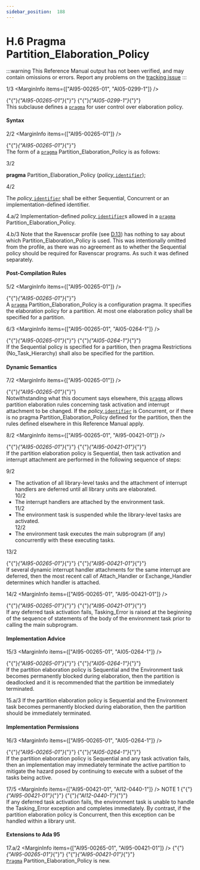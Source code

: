 ```yaml
---
sidebar_position:  188
---
```


# H.6 Pragma Partition_Elaboration_Policy

:::warning
This Reference Manual output has not been verified,
and may contain omissions or errors.
Report any problems on the [tracking issue](https://github.com/ada-lang-io/ada-lang-io/issues/20)
:::


<MarginText>1/3</MarginText>
<MarginInfo items={["AI95-00265-01", "AI05-0299-1"]} />
<p>{"{"}<em>{"AI95-00265-01"}</em>{"}"} {"{"}<em>{"AI05-0299-1"}</em>{"}"} <br />This subclause defines a <code><a href="../AA-2/AA-2.8#S0019">pragma</a></code> for user control over elaboration policy. <br /></p>


#### Syntax

<MarginText>2/2</MarginText>
<MarginInfo items={["AI95-00265-01"]} />
<p>{"{"}<em>{"AI95-00265-01"}</em>{"}"} <br />The form of a <code><a href="../AA-2/AA-2.8#S0019">pragma</a></code> Partition_Elaboration_Policy is as follows: <br /></p>

<MarginText>3/2</MarginText>
<p>  <strong>pragma</strong> Partition_Elaboration_Policy (<em>policy_</em><code><a href="../AA-2/AA-2.3#S0002">identifier</a></code>);<br /></p>

<MarginText>4/2</MarginText>
<p>The <em>policy_</em><code><a href="../AA-2/AA-2.3#S0002">identifier</a></code> shall be either Sequential, Concurrent or an implementation-defined identifier. <br /></p>

<MarginText>4.a/2</MarginText>
<Admonition type="aarm" aarm="implementation-defined" title="Implementation defined: ">
<strong></strong>Implementation-defined <em>policy_</em><code><a href="../AA-2/AA-2.3#S0002">identifier</a></code>s allowed in a <code><a href="../AA-2/AA-2.8#S0019">pragma</a></code> Partition_Elaboration_Policy.<br /></Admonition>

<MarginText>4.b/3</MarginText>
<Admonition type="aarm" aarm="ramification" title="Ramification: ">
<strong></strong>Note that the Ravenscar profile (see <a href="../AA-D/AA-D.13">D.13</a>) has nothing to say about which Partition_Elaboration_Policy is used. This was intentionally omitted from the profile, as there was no agreement as to whether the Sequential policy should be required for Ravenscar programs. As such it was defined separately. <br /></Admonition>


#### Post-Compilation Rules

<MarginText>5/2</MarginText>
<MarginInfo items={["AI95-00265-01"]} />
<p>{"{"}<em>{"AI95-00265-01"}</em>{"}"} <br />A <code><a href="../AA-2/AA-2.8#S0019">pragma</a></code> Partition_Elaboration_Policy is a configuration pragma. It specifies the elaboration policy for a partition. At most one elaboration policy shall be specified for a partition.<br /></p>

<MarginText>6/3</MarginText>
<MarginInfo items={["AI95-00265-01", "AI05-0264-1"]} />
<p>{"{"}<em>{"AI95-00265-01"}</em>{"}"} {"{"}<em>{"AI05-0264-1"}</em>{"}"} <br />If the Sequential policy is specified for a partition, then pragma Restrictions (No_Task_Hierarchy) shall also be specified for the partition. <br /></p>


#### Dynamic Semantics

<MarginText>7/2</MarginText>
<MarginInfo items={["AI95-00265-01"]} />
<p>{"{"}<em>{"AI95-00265-01"}</em>{"}"} <br />Notwithstanding what this document says elsewhere, this <code><a href="../AA-2/AA-2.8#S0019">pragma</a></code> allows partition elaboration rules concerning task activation and interrupt attachment to be changed. If the <em>policy_</em><code><a href="../AA-2/AA-2.3#S0002">identifier</a></code> is Concurrent, or if there is no pragma Partition_Elaboration_Policy defined for the partition, then the rules defined elsewhere in this Reference Manual apply.<br /></p>

<MarginText>8/2</MarginText>
<MarginInfo items={["AI95-00265-01", "AI95-00421-01"]} />
<p>{"{"}<em>{"AI95-00265-01"}</em>{"}"} {"{"}<em>{"AI95-00421-01"}</em>{"}"} <br />If the partition elaboration policy is Sequential, then task activation and interrupt attachment are performed in the following sequence of steps:<br /></p>

<MarginText>9/2</MarginText>
<ul>
<li>The activation of all library-level tasks and the attachment of interrupt handlers are deferred until all library units are elaborated.<br /></li>
<MarginText>10/2</MarginText>
<li>The interrupt handlers are attached by the environment task.<br /></li>
<MarginText>11/2</MarginText>
<li>The environment task is suspended while the library-level tasks are activated.<br /></li>
<MarginText>12/2</MarginText>
<li>The environment task executes the main subprogram (if any) concurrently with these executing tasks. <br /></li>
</ul>
<MarginText>13/2</MarginText>
<MarginInfo items={["AI95-00265-01", "AI95-00421-01"]} />
<p>{"{"}<em>{"AI95-00265-01"}</em>{"}"} {"{"}<em>{"AI95-00421-01"}</em>{"}"} <br />If several dynamic interrupt handler attachments for the same interrupt are deferred, then the most recent call of Attach_Handler or Exchange_Handler determines which handler is attached.<br /></p>

<MarginText>14/2</MarginText>
<MarginInfo items={["AI95-00265-01", "AI95-00421-01"]} />
<p>{"{"}<em>{"AI95-00265-01"}</em>{"}"} {"{"}<em>{"AI95-00421-01"}</em>{"}"} <br />If any deferred task activation fails, Tasking_Error is raised at the beginning of the sequence of statements of the body of the environment task prior to calling the main subprogram.<br /></p>


#### Implementation Advice

<MarginText>15/3</MarginText>
<MarginInfo items={["AI95-00265-01", "AI05-0264-1"]} />
<p>{"{"}<em>{"AI95-00265-01"}</em>{"}"} {"{"}<em>{"AI05-0264-1"}</em>{"}"} <br />If the partition elaboration policy is Sequential and the Environment task becomes permanently blocked during elaboration, then the partition is deadlocked and it is recommended that the partition be immediately terminated. <br /></p>

<MarginText>15.a/3</MarginText>
<Admonition type="aarm" aarm="implementation-advice" title="Implementation Advice">
<strong></strong>If the partition elaboration policy is Sequential and the Environment task becomes permanently blocked during elaboration, then the partition should be immediately terminated.<br /></Admonition>


#### Implementation Permissions

<MarginText>16/3</MarginText>
<MarginInfo items={["AI95-00265-01", "AI05-0264-1"]} />
<p>{"{"}<em>{"AI95-00265-01"}</em>{"}"} {"{"}<em>{"AI05-0264-1"}</em>{"}"} <br />If the partition elaboration policy is Sequential and any task activation fails, then an implementation may immediately terminate the active partition to mitigate the hazard posed by continuing to execute with a subset of the tasks being active. <br /></p>

<MarginText>17/5</MarginText>
<MarginInfo items={["AI95-00421-01", "AI12-0440-1"]} />
<Admonition type="aarm" aarm="note" title="Note: ">
NOTE 1   {"{"}<em>{"AI95-00421-01"}</em>{"}"} {"{"}<em>{"AI12-0440-1"}</em>{"}"} <br />If any deferred task activation fails, the environment task is unable to handle the Tasking_Error exception and completes immediately. By contrast, if the partition elaboration policy is Concurrent, then this exception can  be handled within a library unit. <br /></Admonition>


#### Extensions to Ada 95

<MarginText>17.a/2</MarginText>
<MarginInfo items={["AI95-00265-01", "AI95-00421-01"]} />
<Admonition type="aarm" aarm="note" title="Note: ">
{"{"}<em>{"AI95-00265-01"}</em>{"}"} {"{"}<em>{"AI95-00421-01"}</em>{"}"} <br /><code><a href="../AA-2/AA-2.8#S0019">Pragma</a></code> Partition_Elaboration_Policy is new. <br /></Admonition>

